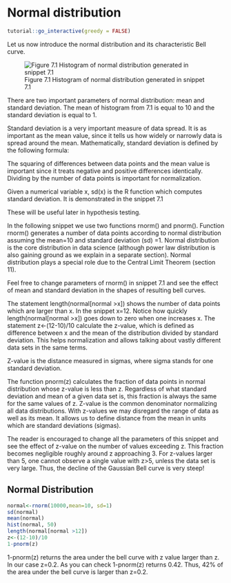 # Normal distribution {#nd}

<script src="files/js/dcl.js"></script>
<link rel="stylesheet" href="https://maxcdn.bootstrapcdn.com/bootstrap/3.4.1/css/bootstrap.min.css">
<script src="https://maxcdn.bootstrapcdn.com/bootstrap/3.4.1/js/bootstrap.min.js"></script>

```r
tutorial::go_interactive(greedy = FALSE)

```

Let us now introduce the normal distribution and its characteristic Bell curve.

![Figure 7.1  Histogram of normal distribution generated in snippet 7.1](https://raw.githubusercontent.com/dev7796/data101_tutorial/main/files/img/predblog/NormalPlot.png)

 There are two important parameters of normal distribution: mean and standard deviation. The mean of histogram from 7.1 is equal to 10 and the standard deviation is equal to 1.

Standard deviation is a very important measure of data spread. It is as important as the mean value, since it tells us how widely or narrowly data is spread around the mean. Mathematically, standard deviation is defined by the following formula:

\begin{equation}

\sigma = \sqrt{\frac{\sum(x_i - \mu)^2}{N}\\

\text{where:}\\
\text{\sigma = population standard deviation}\\
\text{N = the size of the population}\\
\text{x_i = each value from the population}\\
\text{\mu = the population mean}\\

\end{equation}


The squaring of differences between data points and the mean value is important since it treats negative and positive differences identically. Dividing by the number of data points is important for normalization.

Given a numerical variable x, sd(x) is the R function which computes standard deviation. It is demonstrated in the snippet 7.1

These will be useful later in hypothesis testing.

In the following snippet we use two functions rnorm() and pnorm(). Function rnorm() generates a number of data points according to normal distribution assuming the mean=10 and standard deviation (sd) =1.  Normal distribution is the core distribution in data science (although power law distribution is also gaining ground as we explain in a separate section).  Normal distribution plays a special role due to the Central Limit Theorem (section 11).

Feel free to change parameters of rnorm() in snippet 7.1 and see the effect of mean and standard deviation in the shapes of resulting bell curves.

The statement length(normal[normal >x]) shows the number of data points which are larger than x. In the snippet x=12. Notice how quickly  length(normal[normal >x]) goes down to zero when one increases x. The statement z<-(12-10)/10 calculate the z-value, which is defined as difference between x and the mean of the distribution divided by standard deviation. This helps normalization and allows talking about vastly different data sets in the same terms. 

Z-value is the distance measured in sigmas, where sigma stands for one standard deviation. 

The function pnorm(z) calculates the fraction of data points in normal distribution whose z-value is less than z. Regardless of what standard deviation and mean of a given data set is, this fraction is always the same for the same values of z.  Z-value is the common denominator normalizing all data distributions. With z-values we may disregard the range of data as well as its mean. It allows us to define distance from the mean in units which are standard deviations (sigmas). 

The reader is encouraged to change all the parameters of this snippet and see the effect of z-value on the number of values exceeding z. This fraction becomes negligible roughly around z approaching 3. For z-values larger than 5, one cannot observe a single value with z>5, unless the data set is very large.  Thus, the decline of the Gaussian Bell curve is very steep!

## Normal Distribution 

```r

normal<-rnorm(10000,mean=10, sd=1)
sd(normal)
mean(normal)
hist(normal, 50)
length(normal[normal >12])
z<-(12-10)/10
1-pnorm(z)


```

1-pnorm(z) returns the area under the bell curve with z value larger than z. In our case z=0.2. As you can check 1-pnorm(z) returns 0.42. Thus, 42% of the area under the bell curve is larger than z=0.2.
